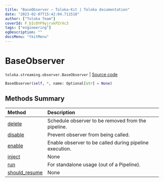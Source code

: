 ```yaml
---
title: "BaseObserver — Toloka-Kit | Toloka documentation"
date: "2023-02-07T15:42:04.711518"
author: ["Toloka Team"]
coverId: F_bIcOYF9yjrxkPZrXc3
tags: ["engineering"]
ogDescription: ""
docsMenu: "tkitMenu"
---
```


# BaseObserver
`toloka.streaming.observer.BaseObserver` | [Source code](https://github.com/Toloka/toloka-kit/blob/v1.1.3/src/streaming/observer.py#L25)

```python
BaseObserver(self, *, name: Optional[str] = None)
```

## Methods Summary

| Method | Description |
| :------| :-----------|
[delete](/docs-new/toloka-kit/reference/toloka.streaming.observer.BaseObserver.delete)| Schedule observer to be removed from the pipeline.
[disable](/docs-new/toloka-kit/reference/toloka.streaming.observer.BaseObserver.disable)| Prevent observer from being called.
[enable](/docs-new/toloka-kit/reference/toloka.streaming.observer.BaseObserver.enable)| Enable observer to be called during pipeline execution.
[inject](/docs-new/toloka-kit/reference/toloka.streaming.observer.BaseObserver.inject)| None
[run](/docs-new/toloka-kit/reference/toloka.streaming.observer.BaseObserver.run)| For standalone usage (out of a Pipeline).
[should_resume](/docs-new/toloka-kit/reference/toloka.streaming.observer.BaseObserver.should_resume)| None
